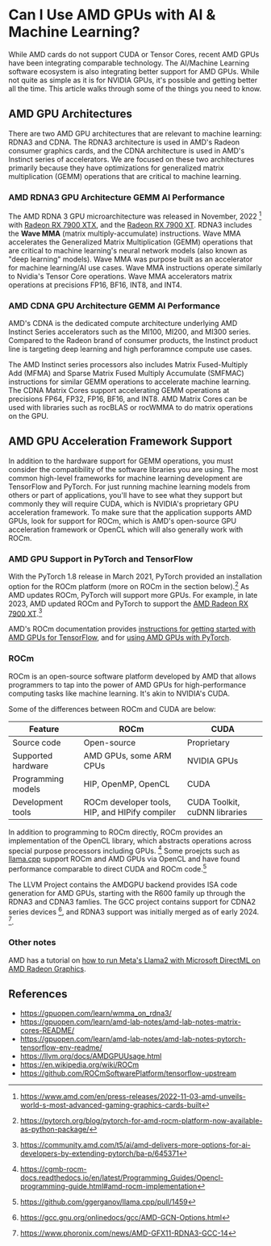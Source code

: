 # Can I Use AMD GPUs with AI & Machine Learning?

While AMD cards do not support CUDA or Tensor Cores, recent AMD GPUs have been integrating comparable technology. The AI/Machine Learning software ecosystem is also integrating better support for AMD GPUs. While not quite as simple as it is for NVIDIA GPUs, it's possible and getting better all the time. This article walks through some of the things you need to know.

## AMD GPU Architectures

There are two AMD GPU architectures that are relevant to machine learning: RDNA3 and CDNA. The RDNA3 architecture is used in AMD's Radeon consumer graphics cards, and the CDNA architecture is used in AMD's Instinct series of accelerators. We are focused on these two architectures primarily because they have optimizations for generalized matrix multiplication (GEMM) operations that are critical to machine learning.

### AMD RDNA3 GPU Architecture GEMM AI Performance

The AMD RDNA 3 GPU microarchitecture was released in November, 2022 [^RDNA-PR] with [Radeon RX 7900 XTX](/ml/learn/gpu/amd-radeon-rx-7900-xtx), and the [Radeon RX 7900 XT](/ml/learn/gpu/amd-radeon-rx-7900-xt). RDNA3 includes the **Wave MMA** (matrix multiply-accumulate) instructions. Wave MMA accelerates the Generalized Matrix Multiplication (GEMM) operations that are critical to machine learning's neural network models (also known as "deep learning" models). Wave MMA was purpose built as an accelerator for machine learning/AI use cases. Wave MMA instructions operate similarly to Nvidia's Tensor Core operations. Wave MMA accelerators matrix operations at precisions FP16, BF16, INT8, and INT4.

### AMD CDNA GPU Architecture GEMM AI Performance

AMD's CDNA is the dedicated compute architecture underlying AMD Instinct Series accelerators such as the MI100, MI200, and MI300 series. Compared to the Radeon brand of consumer products, the Instinct product line is targeting deep learning and high perforamnce compute use cases.

The AMD Instinct series processors also includes Matrix Fused-Multiply Add (MFMA) and Sparse Matrix Fused Multiply Accumulate (SMFMAC) instructions for similar GEMM operations to accelerate machine learning. The CDNA Matrix Cores support accelerating GEMM operations at precisions FP64, FP32, FP16, BF16, and INT8. AMD Matrix Cores can be used with libraries such as rocBLAS or rocWMMA to do matrix operations on the GPU.

## AMD GPU Acceleration Framework Support

In addition to the hardware support for GEMM operations, you must consider the compatibility of the software libraries you are using. The most common high-level frameworks for machine learning development are TensorFlow and PyTorch. For just running machine learning models from others or part of applications, you'll have to see what they support but commonly they will require CUDA, which is NVIDIA's proprietary GPU acceleration framework. To make sure that the application supports AMD GPUs, look for support for ROCm, which is AMD's open-source GPU acceleration framework or OpenCL which will also generally work with ROCm.

### AMD GPU Support in PyTorch and TensorFlow

With the PyTorch 1.8 release in March 2021, PyTorch provided an installation option for the ROCm platform (more on ROCm in the section below).[^PyTorch-ROCm] As AMD updates ROCm, PyTorch will support more GPUs. For example, in late 2023, AMD updated ROCm and PyTorch to support the [AMD Radeon RX 7900 XT](/ml/learn/gpu/amd-radeon-rx-7900-xt).[^7900XT-PyTorch]

AMD's ROCm documentation provides [instructions for getting started with AMD GPUs for TensorFlow](https://rocm.docs.amd.com/projects/install-on-linux/en/latest/how-to/3rd-party/tensorflow-install.html), and for [using AMD GPUs with PyTorch](https://rocm.docs.amd.com/projects/install-on-linux/en/latest/how-to/3rd-party/pytorch-install.html).

### ROCm

ROCm is an open-source software platform developed by AMD that allows programmers to tap into the power of AMD GPUs for high-performance computing tasks like machine learning. It's akin to NVIDIA's CUDA.

Some of the differences between ROCm and CUDA are below:

| Feature            | ROCm                                           | CUDA                          |
| ------------------ | ---------------------------------------------- | ----------------------------- |
| Source code        | Open-source                                    | Proprietary                   |
| Supported hardware | AMD GPUs, some ARM CPUs                        | NVIDIA GPUs                   |
| Programming models | HIP, OpenMP, OpenCL                            | CUDA                          |
| Development tools  | ROCm developer tools, HIP, and HIPify compiler | CUDA Toolkit, cuDNN libraries |

In addition to programming to ROCm directly, ROCm provides an implementation of the OpenCL library, which abstracts operations across special purpose processors including GPUs. [^ROCm-OpenCL-Impl] Some proejcts such as [llama.cpp](https://github.com/ggerganov/llama.cpp) support ROCm and AMD GPUs via OpenCL and have found performance comparable to direct CUDA and ROCm code.[^llama-cpp-opencl]

The LLVM Project contains the AMDGPU backend provides ISA code generation for AMD GPUs, starting with the R600 family up through the RDNA3 and CDNA3 famlies.
The GCC project contains support for CDNA2 series devices [^GCC-AMD], and RDNA3 support was initially merged as of early 2024. [^GCC-AMD-RDNA3].

### Other notes

AMD has a tutorial on [how to run Meta's Llama2 with Microsoft DirectML on AMD Radeon Graphics](https://community.amd.com/t5/ai/how-to-running-optimized-llama2-with-microsoft-directml-on-amd/ba-p/645190).

## References

- https://gpuopen.com/learn/wmma_on_rdna3/
- https://gpuopen.com/learn/amd-lab-notes/amd-lab-notes-matrix-cores-README/
- https://gpuopen.com/learn/amd-lab-notes/amd-lab-notes-pytorch-tensorflow-env-readme/
- https://llvm.org/docs/AMDGPUUsage.html
- https://en.wikipedia.org/wiki/ROCm
- https://github.com/ROCmSoftwarePlatform/tensorflow-upstream

[^RDNA-PR]: https://www.amd.com/en/press-releases/2022-11-03-amd-unveils-world-s-most-advanced-gaming-graphics-cards-built
[^PyTorch-ROCm]: https://pytorch.org/blog/pytorch-for-amd-rocm-platform-now-available-as-python-package/
[^ROCm-OpenCL-Impl]: https://cgmb-rocm-docs.readthedocs.io/en/latest/Programming_Guides/Opencl-programming-guide.html#amd-rocm-implementation
[^llama-cpp-opencl]: https://github.com/ggerganov/llama.cpp/pull/1459
[^GCC-AMD]: https://gcc.gnu.org/onlinedocs/gcc/AMD-GCN-Options.html
[^GCC-AMD-RDNA3]: https://www.phoronix.com/news/AMD-GFX11-RDNA3-GCC-14
[^7900XT-PyTorch]: https://community.amd.com/t5/ai/amd-delivers-more-options-for-ai-developers-by-extending-pytorch/ba-p/645371
